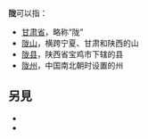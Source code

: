 {{wiktionary|陇}}
'''陇'''可以指：
* [[甘肃省|甘肃省]]，略称“陇”
* [[陇山|陇山]]，横跨宁夏、甘肃和陕西的山
* [[陇县|陇县]]，陕西省宝鸡市下辖的县
* [[陇州|陇州]]，中国南北朝时设置的州

== 另見 ==
* {{Lookfrom|陇}}
* {{Lookfrom|隴}}

{{disambig|L|Cat=一字地名消歧义}}